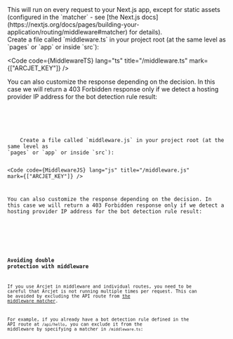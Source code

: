 
<SelectableContent client:load syncKey="language" frameworkSwitcher>
  This will run on every request to your Next.js app, except for static assets
(configured in the `matcher` - see [the Next.js
docs](https://nextjs.org/docs/pages/building-your-application/routing/middleware#matcher)
for details).

  <div slot="TS" slotIdx="1">
    Create a file called `middleware.ts` in your project root (at the same level as
`pages` or `app` or inside `src`):

<Code
  code={MiddlewareTS}
  lang="ts"
  title="/middleware.ts"
  mark={["ARCJET_KEY"]}
/>

You can also customize the response depending on the decision. In this case we
will return a 403 Forbidden response only if we detect a hosting provider IP
address for the bot detection rule result:

<Code code={CustomizedMiddlewareTS} lang="ts" title="/middleware.ts" />
  </div>
  <div slot="JS" slotIdx="2">
    Create a file called `middleware.js` in your project root (at the same level as
`pages` or `app` or inside `src`):

<Code
  code={MiddlewareJS}
  lang="js"
  title="/middleware.js"
  mark={["ARCJET_KEY"]}
/>

You can also customize the response depending on the decision. In this case we
will return a 403 Forbidden response only if we detect a hosting provider IP
address for the bot detection rule result:

<Code code={CustomizedMiddlewareJS} lang="js" title="/middleware.js" />
  </div>
</SelectableContent>

### Avoiding double protection with middleware

If you use Arcjet in middleware and individual routes, you need to be careful
that Arcjet is not running multiple times per request. This can be avoided by
excluding the API route from [the middleware
matcher](https://nextjs.org/docs/pages/building-your-application/routing/middleware#matcher).

For example, if you already have a bot detection rule defined in the API route
at `/api/hello`, you can exclude it from the middleware by specifying a matcher
in `/middleware.ts`:

<Code code={MiddlewareMatcher} lang="ts" title="/middleware.ts" />

